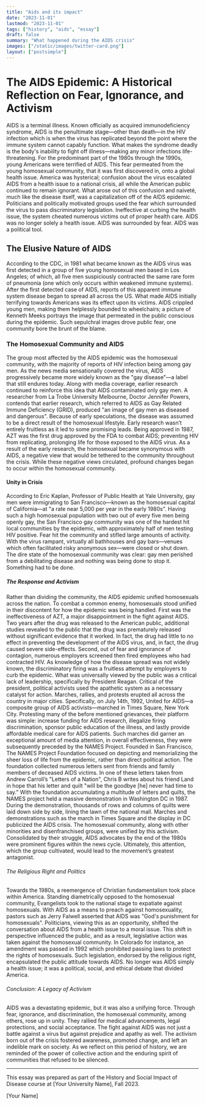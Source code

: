 ```yaml
---
title: "Aids and its impact"
date: "2023-11-01"
lastmod: "2023-11-01"
tags: ["history", "aids", "essay"]
draft: false
summary: "What happened during the AIDS crisis"
images: ["/static/images/twitter-card.png"]
layout: ["postsimple"]
---
```


# The AIDS Epidemic: A Historical Reflection on Fear, Ignorance, and Activism

AIDS is a terminal illness. Known officially as acquired immunodeficiency syndrome, AIDS is the penultimate stage—other than death—in the HIV infection which is when the virus has replicated beyond the point where the immune system cannot capably function. What makes the syndrome deadly is the body's inability to fight off illness—making any minor infections life-threatening. For the predominant part of the 1980s through the 1990s, young Americans were terrified of AIDS. This fear permeated from the young homosexual community, that it was first discovered in, onto a global health issue. America was hysterical; confusion about the virus escalated AIDS from a health issue to a national crisis, all while the American public continued to remain ignorant. What arose out of this confusion and naiveté, much like the disease itself, was a capitalization off of the AIDS epidemic. Politicians and politically motivated groups used the fear which surrounded the virus to pass discriminatory legislation. Ineffective at curbing the health issue, the system cheated numerous victims out of proper health care. AIDS was no longer solely a health issue. AIDS was surrounded by fear. AIDS was a political tool.

## The Elusive Nature of AIDS

According to the CDC, in 1981 what became known as the AIDS virus was first detected in a group of five young homosexual men based in Los Angeles; of which, all five men suspiciously contracted the same rare form of pneumonia (one which only occurs within weakened immune systems). After the first detected case of AIDS, reports of this apparent immune system disease began to spread all across the US. What made AIDS initially terrifying towards Americans was its effect upon its victims. AIDS crippled young men, making them helplessly bounded to wheelchairs; a picture of Kenneth Meeks portrays the image that permeated in the public conscious during the epidemic. Such sepulchral images drove public fear, one community bore the brunt of the blame.

### The Homosexual Community and AIDS

The group most affected by the AIDS epidemic was the homosexual community, with the majority of reports of HIV infection being among gay men. As the news media sensationally covered the virus, AIDS progressively became more widely known as the "gay disease"—a label that still endures today. Along with media coverage, earlier research continued to reinforce this idea that AIDS contaminated only gay men. A researcher from La Trobe University Melbourne, Doctor Jennifer Powers, contends that earlier research, which referred to AIDS as Gay Related Immune Deficiency (GRID), produced "an image of gay men as diseased and dangerous". Because of early speculations, the disease was assumed to be a direct result of the homosexual lifestyle. Early research wasn’t entirely fruitless as it led to some promising leads. Being approved in 1987, AZT was the first drug approved by the FDA to combat AIDS; preventing HIV from replicating, prolonging life for those exposed to the AIDS virus. As a result of the early research, the homosexual became synonymous with AIDS, a negative view that would be tethered to the community throughout the crisis. While these negative views circulated, profound changes began to occur within the homosexual community.

#### Unity in Crisis

According to Eric Kaplan, Professor of Public Health at Yale University, gay men were immigrating to San Francisco—known as the homosexual capital of California—at "a rate near 5,000 per year in the early 1980s". Having such a high homosexual population with two out of every five men being openly gay, the San Francisco gay community was one of the hardest hit local communities by the epidemic, with approximately half of men testing HIV positive. Fear hit the community and stifled large amounts of activity. With the virus rampant, virtually all bathhouses and gay bars—venues which often facilitated risky anonymous sex—were closed or shut down. The dire state of the homosexual community was clear: gay men perished from a debilitating disease and nothing was being done to stop it. Something had to be done.

##### The Response and Activism

Rather than dividing the community, the AIDS epidemic unified homosexuals across the nation. To combat a common enemy, homosexuals stood unified in their discontent for how the epidemic was being handled. First was the ineffectiveness of AZT, a major disappointment in the fight against AIDS. Two years after the drug was released to the American public, additional studies revealed to the public that the drug was prematurely released without significant evidence that it worked. In fact, the drug had little to no effect in preventing the development of the AIDS virus, and, in fact, the drug caused severe side-effects. Second, out of fear and ignorance of contagion, numerous employers screened then fired employees who had contracted HIV. As knowledge of how the disease spread was not widely known, the discriminatory firing was a fruitless attempt by employers to curb the epidemic. What was universally viewed by the public was a critical lack of leadership, specifically by President Reagan. Critical of the president, political activists used the apathetic system as a necessary catalyst for action. Marches, rallies, and protests erupted all across the country in major cities. Specifically, on July 14th, 1992, United for AIDS—a composite group of AIDS activists—marched in Times Square, New York City. Protesting many of the before mentioned grievances, their platform was simple: increase funding for AIDS research, illegalize firing discrimination, sponsor public education of the illness, and lastly provide affordable medical care for AIDS patients. Such marches did garner an exceptional amount of media attention, in overall effectiveness, they were subsequently preceded by the NAMES Project. Founded in San Francisco, The NAMES Project Foundation focused on depicting and memorializing the sheer loss of life from the epidemic, rather than direct political action. The foundation collected numerous letters sent from friends and family members of deceased AIDS victims. In one of these letters taken from Andrew Carroll’s "Letters of a Nation", Chris B writes about his friend Land in hope that his letter and quilt "will be the goodbye [he] never had time to say." With the foundation accumulating a multitude of letters and quilts, the NAMES project held a massive demonstration in Washington DC in 1987. During the demonstration, thousands of rows and columns of quilts were laid down side by side, lining the lawn of the national mall. Marches and demonstrations such as the march in Times Square and the display in DC publicized the AIDS crisis. The homosexual community, along with other minorities and disenfranchised groups, were unified by this activism. Consolidated by their struggle, AIDS advocates by the end of the 1980s were prominent figures within the news cycle. Ultimately, this attention, which the group cultivated, would lead to the movement’s greatest antagonist.

###### The Religious Right and Politics

Towards the 1980s, a reemergence of Christian fundamentalism took place within America. Standing diametrically opposed to the homosexual community, Evangelists took to the national stage to expatiate against homosexuals. With AIDS as a means to preach against homosexuality, pastors such as Jerry Falwell asserted that AIDS was "God's punishment for homosexuals". Politicians, viewing this as an opportunity, shifted the conversation about AIDS from a health issue to a moral issue. This shift in perspective influenced the public, and as a result, legislative action was taken against the homosexual community. In Colorado for instance, an amendment was passed in 1992 which prohibited passing laws to protect the rights of homosexuals. Such legislation, endorsed by the religious right, encapsulated the public attitude towards AIDS. No longer was AIDS simply a health issue; it was a political, social, and ethical debate that divided America.

###### Conclusion: A Legacy of Activism

AIDS was a devastating epidemic, but it was also a unifying force. Through fear, ignorance, and discrimination, the homosexual community, among others, rose up in unity. They rallied for medical advancements, legal protections, and social acceptance. The fight against AIDS was not just a battle against a virus but against prejudice and apathy as well. The activism born out of the crisis fostered awareness, promoted change, and left an indelible mark on society. As we reflect on this period of history, we are reminded of the power of collective action and the enduring spirit of communities that refused to be silenced.

---

This essay was prepared as part of the History and Social Impact of Disease course at [Your University Name], Fall 2023.

[Your Name]
